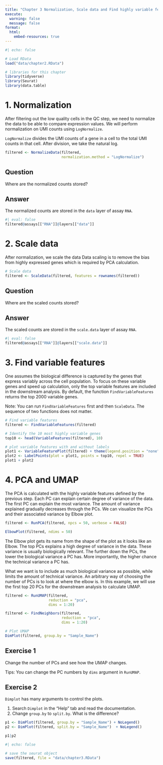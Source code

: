 ```yaml
---
title: "Chapter 3 Normalization, Scale data and Find highly variable features"
execute:
  warning: false
  message: false
format:
  html:
    embed-resources: true
---
```


```r
#| echo: false

# Load RData
load("data/chapter2.RData")
```

```r
# libraries for this chapter
library(tidyverse)
library(Seurat)
library(data.table)
```

# 1. Normalization

After filtering out the low quality cells in the QC step, we need to normalize the data to be able to compare expression values. We will perform normalization on UMI counts using `LogNormalize`.

`LogNormalize` divides the UMI counts of a gene in a cell to the total UMI counts in that cell. After division, we take the natural log.

```r
filtered <- NormalizeData(filtered, 
                          normalization.method = "LogNormalize")
```

::: callout-important
## Question

Where are the normalized counts stored?
:::

::: {.callout-tip collapse="T"}
## Answer

The normalized counts are stored in the `data` layer of assay `RNA`.

```r
#| eval: false
filtered@assays[["RNA"]]@layers[["data"]]
```
:::

# 2. Scale data

After normalization, we scale the data Data scaling is to remove the bias from highly expressed genes which is required by PCA calculation.

```r
# Scale data
filtered <- ScaleData(filtered, features = rownames(filtered))
```

::: callout-important
## Question

Where are the scaled counts stored?
:::

::: {.callout-tip collapse="T"}
## Answer

The scaled counts are stored in the `scale.data` layer of assay `RNA`.

```r
#| eval: false
filtered@assays[["RNA"]]@layers[["scale.data"]]
```
:::

# 3. Find variable features

One assumes the biological difference is captured by the genes that express variably across the cell population. To focus on these variable genes and speed up calculation, only the top variable features are included in the downstream analysis. By default, the function `FindVariableFeatures` returns the top 2000 variable genes.

Note: You can run `FindVariableFeatures` first and then `ScaleData`. The sequence of two functions does not matter.

```r
# Find variable features
filtered <- FindVariableFeatures(filtered)

# Identify the 10 most highly variable genes
top10 <- head(VariableFeatures(filtered), 10)

# plot variable features with and without labels
plot1 <- VariableFeaturePlot(filtered) + theme(legend.position = "none")
plot2 <- LabelPoints(plot = plot1, points = top10, repel = TRUE)
plot1 + plot2
```

# 4. PCA and UMAP

The PCA is calculated with the highly variable features defined by the previous step. Each PC can explain certain degree of variance of the data. The first PC can explain the most variance. The amount of variance explained gradually decreases through the PCs. We can visualize the PCs and their associated variance by Elbow plot.

```r
filtered <- RunPCA(filtered, npcs = 50, verbose = FALSE)
```

```r
ElbowPlot(filtered, ndims = 50)
```

The Elbow plot gets its name from the shape of the plot as it looks like an Elbow. The top PCs explains a high degree of variance in the data. These variance is usually biologically relevant. The further down the PCs, the lower the biological variance a PC has. More importantly, the higher chance the technical variance a PC has.

What we want is to include as much biological variance as possible, while limits the amount of technical variance. An arbitrary way of choosing the number of PCs is to look at where the elbow is. In this example, we will use the first top 20 PCs for the downstream analysis to calculate UMAP.

```r
filtered <- RunUMAP(filtered, 
                    reduction = "pca", 
                    dims = 1:20)

filtered <- FindNeighbors(filtered, 
                          reduction = "pca", 
                          dims = 1:20)

# Plot UMAP                             
DimPlot(filtered, group.by = "Sample_Name")   
```

## Exercise 1

Change the number of PCs and see how the UMAP changes.

Tips: You can change the PC numbers by `dims` argument in `RunUMAP`.

## Exercise 2

`Dimplot` has many arguments to control the plots.

1.  Search `Dimplot` in the "Help" tab and read the documentation.
2.  Change `group.by` to `split.by`. What is the difference?

```r
p1 <- DimPlot(filtered, group.by = "Sample_Name") + NoLegend()
p2 <- DimPlot(filtered, split.by = "Sample_Name")  + NoLegend()

p1|p2
```

```r
#| echo: false

# save the seurat object
save(filtered, file = "data/chapter3.RData")
```

